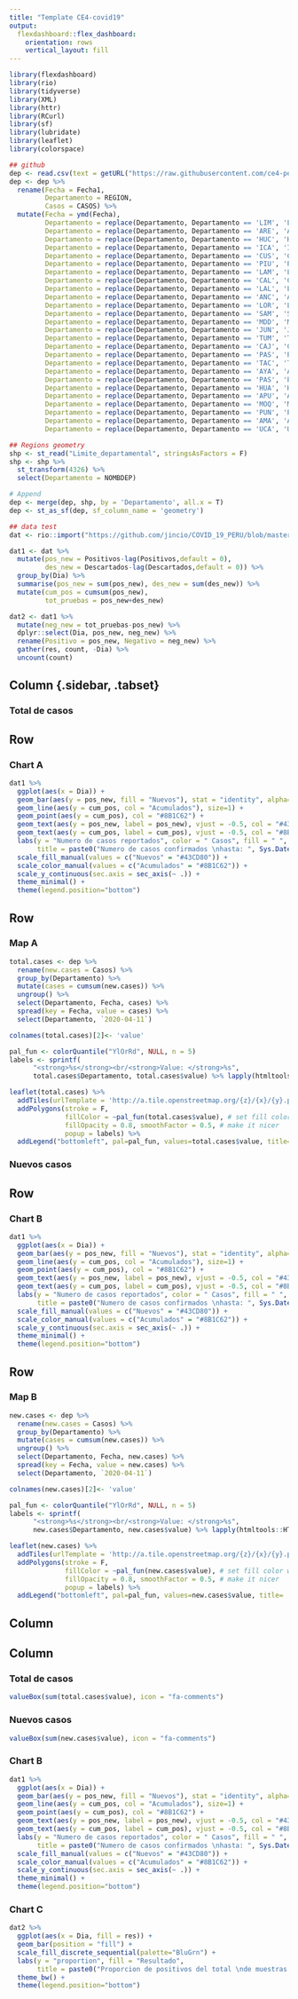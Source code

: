 ```yaml
---
title: "Template CE4-covid19"
output: 
  flexdashboard::flex_dashboard:
    orientation: rows
    vertical_layout: fill
---
```


```r
library(flexdashboard)
library(rio)
library(tidyverse)
library(XML)
library(httr)
library(RCurl)
library(sf)
library(lubridate)
library(leaflet)
library(colorspace)
```

```r
## github
dep <- read.csv(text = getURL("https://raw.githubusercontent.com/ce4-peru/covid19/master/data/modificadas/covidPE_DEP_20200413_CA_clean.csv"), stringsAsFactors = F)
dep <- dep %>% 
  rename(Fecha = Fecha1,
         Departamento = REGION,
         Casos = CASOS) %>% 
  mutate(Fecha = ymd(Fecha),
         Departamento = replace(Departamento, Departamento == 'LIM', 'LIMA'),
         Departamento = replace(Departamento, Departamento == 'ARE', 'AREQUIPA'),
         Departamento = replace(Departamento, Departamento == 'HUC', 'HUANUCO'),
         Departamento = replace(Departamento, Departamento == 'ICA', 'ICA'),
         Departamento = replace(Departamento, Departamento == 'CUS', 'CUSCO'),
         Departamento = replace(Departamento, Departamento == 'PIU', 'PIURA'),
         Departamento = replace(Departamento, Departamento == 'LAM', 'LAMBAYEQUE'),
         Departamento = replace(Departamento, Departamento == 'CAL', 'CALLAO'),
         Departamento = replace(Departamento, Departamento == 'LAL', 'LA LIBERTAD'),
         Departamento = replace(Departamento, Departamento == 'ANC', 'ANCASH'),
         Departamento = replace(Departamento, Departamento == 'LOR', 'LORETO'),
         Departamento = replace(Departamento, Departamento == 'SAM', 'SAN MARTIN'),
         Departamento = replace(Departamento, Departamento == 'MDD', 'MADRE DE DIOS'),
         Departamento = replace(Departamento, Departamento == 'JUN', 'JUNIN'),
         Departamento = replace(Departamento, Departamento == 'TUM', 'TUMBES'),
         Departamento = replace(Departamento, Departamento == 'CAJ', 'CAJAMARCA'),
         Departamento = replace(Departamento, Departamento == 'PAS', 'PASCO'),
         Departamento = replace(Departamento, Departamento == 'TAC', 'TACNA'),
         Departamento = replace(Departamento, Departamento == 'AYA', 'AYACUCHO'),
         Departamento = replace(Departamento, Departamento == 'PAS', 'PASCO'),
         Departamento = replace(Departamento, Departamento == 'HUA', 'HUANCAVELICA'),
         Departamento = replace(Departamento, Departamento == 'APU', 'APURIMAC'),
         Departamento = replace(Departamento, Departamento == 'MOQ', 'MOQUEGUA'),
         Departamento = replace(Departamento, Departamento == 'PUN', 'PUNO'),
         Departamento = replace(Departamento, Departamento == 'AMA', 'AMAZONAS'),
         Departamento = replace(Departamento, Departamento == 'UCA', 'UCAYALI'))

## Regions geometry
shp <- st_read("Limite_departamental", stringsAsFactors = F)
shp <- shp %>% 
  st_transform(4326) %>% 
  select(Departamento = NOMBDEP)

# Append
dep <- merge(dep, shp, by = 'Departamento', all.x = T)
dep <- st_as_sf(dep, sf_column_name = 'geometry')

## data test
dat <- rio::import("https://github.com/jincio/COVID_19_PERU/blob/master/docs/reportes_minsa.xlsx?raw=true")

dat1 <- dat %>%
  mutate(pos_new = Positivos-lag(Positivos,default = 0),
         des_new = Descartados-lag(Descartados,default = 0)) %>%
  group_by(Dia) %>%
  summarise(pos_new = sum(pos_new), des_new = sum(des_new)) %>%
  mutate(cum_pos = cumsum(pos_new),
         tot_pruebas = pos_new+des_new)

dat2 <- dat1 %>%
  mutate(neg_new = tot_pruebas-pos_new) %>%
  dplyr::select(Dia, pos_new, neg_new) %>%
  rename(Positivo = pos_new, Negativo = neg_new) %>%
  gather(res, count, -Dia) %>%
  uncount(count)
```



Column {.sidebar, .tabset}
-----------------------------------------------------------------------

### Total de casos

Row {data-height=350}
-------------------------------------

### Chart A

```r
dat1 %>%
  ggplot(aes(x = Dia)) +
  geom_bar(aes(y = pos_new, fill = "Nuevos"), stat = "identity", alpha=.5) + 
  geom_line(aes(y = cum_pos, col = "Acumulados"), size=1) +
  geom_point(aes(y = cum_pos), col = "#8B1C62") +
  geom_text(aes(y = pos_new, label = pos_new), vjust = -0.5, col = "#43CD80") +
  geom_text(aes(y = cum_pos, label = cum_pos), vjust = -0.5, col = "#8B1C62") +
  labs(y = "Numero de casos reportados", color = " Casos", fill = " ", 
       title = paste0("Numero de casos confirmados \nhasta: ", Sys.Date())) +
  scale_fill_manual(values = c("Nuevos" = "#43CD80")) +
  scale_color_manual(values = c("Acumulados" = "#8B1C62")) +
  scale_y_continuous(sec.axis = sec_axis(~ .)) +
  theme_minimal() +
  theme(legend.position="bottom")
```

Row {data-height=350}
-------------------------------------

### Map A

```r
total.cases <- dep %>% 
  rename(new.cases = Casos) %>% 
  group_by(Departamento) %>% 
  mutate(cases = cumsum(new.cases)) %>%
  ungroup() %>% 
  select(Departamento, Fecha, cases) %>% 
  spread(key = Fecha, value = cases) %>% 
  select(Departamento, `2020-04-11`)

colnames(total.cases)[2]<- 'value'

pal_fun <- colorQuantile("YlOrRd", NULL, n = 5)
labels <- sprintf(
      "<strong>%s</strong><br/<strong>Value: </strong>%s",
      total.cases$Departamento, total.cases$value) %>% lapply(htmltools::HTML)

leaflet(total.cases) %>%
  addTiles(urlTemplate = 'http://a.tile.openstreetmap.org/{z}/{x}/{y}.png') %>%
  addPolygons(stroke = F,
              fillColor = ~pal_fun(total.cases$value), # set fill color with function from above and value
              fillOpacity = 0.8, smoothFactor = 0.5, # make it nicer
              popup = labels) %>%
  addLegend("bottomleft", pal=pal_fun, values=total.cases$value, title= 'Cantidad de casos')
```

### Nuevos casos

Row {data-height=350}
-------------------------------------

### Chart B

```r
dat1 %>%
  ggplot(aes(x = Dia)) +
  geom_bar(aes(y = pos_new, fill = "Nuevos"), stat = "identity", alpha=.5) + 
  geom_line(aes(y = cum_pos, col = "Acumulados"), size=1) +
  geom_point(aes(y = cum_pos), col = "#8B1C62") +
  geom_text(aes(y = pos_new, label = pos_new), vjust = -0.5, col = "#43CD80") +
  geom_text(aes(y = cum_pos, label = cum_pos), vjust = -0.5, col = "#8B1C62") +
  labs(y = "Numero de casos reportados", color = " Casos", fill = " ", 
       title = paste0("Numero de casos confirmados \nhasta: ", Sys.Date())) +
  scale_fill_manual(values = c("Nuevos" = "#43CD80")) +
  scale_color_manual(values = c("Acumulados" = "#8B1C62")) +
  scale_y_continuous(sec.axis = sec_axis(~ .)) +
  theme_minimal() +
  theme(legend.position="bottom")
```

Row {data-height=350}
-------------------------------------

### Map B

```r
new.cases <- dep %>% 
  rename(new.cases = Casos) %>% 
  group_by(Departamento) %>% 
  mutate(cases = cumsum(new.cases)) %>%
  ungroup() %>% 
  select(Departamento, Fecha, new.cases) %>% 
  spread(key = Fecha, value = new.cases) %>% 
  select(Departamento, `2020-04-11`)

colnames(new.cases)[2]<- 'value'

pal_fun <- colorQuantile("YlOrRd", NULL, n = 5)
labels <- sprintf(
      "<strong>%s</strong><br/<strong>Value: </strong>%s",
      new.cases$Departamento, new.cases$value) %>% lapply(htmltools::HTML)

leaflet(new.cases) %>%
  addTiles(urlTemplate = 'http://a.tile.openstreetmap.org/{z}/{x}/{y}.png') %>%
  addPolygons(stroke = F,
              fillColor = ~pal_fun(new.cases$value), # set fill color with function from above and value
              fillOpacity = 0.8, smoothFactor = 0.5, # make it nicer
              popup = labels) %>%
  addLegend("bottomleft", pal=pal_fun, values=new.cases$value, title= 'Cantidad de casos')
```

Column {.tabset}
-----------------------------------------------------------------------

Column {}
-----------------------------------------------------------------------

### Total de casos

```r
valueBox(sum(total.cases$value), icon = "fa-comments")
```

### Nuevos casos

```r
valueBox(sum(new.cases$value), icon = "fa-comments")
```

### Chart B

```r
dat1 %>%
  ggplot(aes(x = Dia)) +
  geom_bar(aes(y = pos_new, fill = "Nuevos"), stat = "identity", alpha=.5) + 
  geom_line(aes(y = cum_pos, col = "Acumulados"), size=1) +
  geom_point(aes(y = cum_pos), col = "#8B1C62") +
  geom_text(aes(y = pos_new, label = pos_new), vjust = -0.5, col = "#43CD80") +
  geom_text(aes(y = cum_pos, label = cum_pos), vjust = -0.5, col = "#8B1C62") +
  labs(y = "Numero de casos reportados", color = " Casos", fill = " ", 
       title = paste0("Numero de casos confirmados \nhasta: ", Sys.Date())) +
  scale_fill_manual(values = c("Nuevos" = "#43CD80")) +
  scale_color_manual(values = c("Acumulados" = "#8B1C62")) +
  scale_y_continuous(sec.axis = sec_axis(~ .)) +
  theme_minimal() +
  theme(legend.position="bottom")
```

### Chart C

```r
dat2 %>%
  ggplot(aes(x = Dia, fill = res)) +
  geom_bar(position = "fill") +
  scale_fill_discrete_sequential(palette="BluGrn") +
  labs(y = "proportion", fill = "Resultado",
       title = paste0("Proporcion de positivos del total \nde muestras analizadas hasta: ", Sys.Date())) +
  theme_bw() +
  theme(legend.position="bottom")
```



